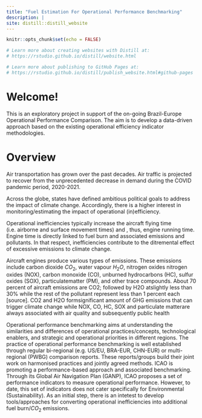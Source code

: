 ```yaml
---
title: "Fuel Estimation For Operational Performance Benchmarking"
description: |
site: distill::distill_website
---
```


```r
knitr::opts_chunk$set(echo = FALSE)

# Learn more about creating websites with Distill at:
# https://rstudio.github.io/distill/website.html

# Learn more about publishing to GitHub Pages at:
# https://rstudio.github.io/distill/publish_website.html#github-pages

```

# Welcome!

This is an exploratory project in support of the on-going Brazil-Europe Operational Performance Comparison.
The aim is to develop a data-driven approach based on the existing operational efficiency indicator methodologies.

# Overview
Air transportation has grown over the past decades.
Air traffic is projected to recover from the unprecedented decrease in demand during the COVID pandemic period, 2020-2021.

Across the globe, states have defined ambitious political goals to address the impact of climate change. 
Accordingly, there is a higher interest in monitoring/estimating the impact of operational (in)efficiency.

Operational inefficiencies typically increase the aircraft flying time (i.e. airborne and surface movement times) and , thus, engine running time.
Engine time is directly linked to fuel burn and associated emissions and pollutants.
In that respect, inefficiencies contribute to the ditremental effect of excessive emissions to climate change.

Aircraft engines produce various types of emissions. These emissions include carbon dioxide $CO_2$, water vapour ${H_2}O$, nitrogen oxides
nitrogen oxides (NOX), carbon monoxide (CO), unburned hydrocarbons (HC), sulfur oxides (SOX), particulatematter (PM), and other trace compounds. About 70 percent of aircraft emissions are CO2; followed by H2O atslightly less than 30% while the rest of the pollutant represent less than 1 percent each [source]. 
CO2 and H2O formsignificant amount of GHG emissions that can trigger climate change while NOX, CO, HC, SOX and particulate matterare always associated with air quality and subsequently public health

Operational performance benchmarking aims at understanding the similarities and differences of operational practices/concepts, technological enablers, and strategic and operational priorities in different regions.
The practice of operational performance benchmarking is well established through regular bi-regional (e.g. US/EU, BRA-EUR, CHN-EUR) or multi-regional (PWBG) comparison reports. 
These reports/groups build their joint work on harmonised practices and jointly agreed methods. 
ICAO is promoting a performance-based approach and associated benchmarking. Through its Global Air Navigation Plan (GANP), ICAO proposes a set of performance indicators to measure operational performance. 
However, to date, this set of indicators does not cater specifically for Environmental (Sustainability).
As an initial step, there is an intetest to develop tools/approaches for converting operational inefficiencies into additional fuel burn/$CO_2$ emissions. 
